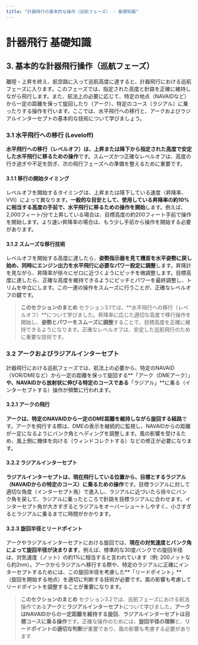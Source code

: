 ```yaml
---
title: "計器飛行の基本的な操作（巡航フェーズ） - 基礎知識"
---
```


# 計器飛行 基礎知識

## 3. 基本的な計器飛行操作（巡航フェーズ）

離陸・上昇を終え、航空路に入って巡航高度に達すると、計器飛行における巡航フェーズに入ります。このフェーズでは、指定された高度と針路を正確に維持しながら飛行します。また、航法上の必要に応じて、特定の地点（NAVAIDなど）から一定の距離を保って旋回したり（アーク）、特定のコース（ラジアル）に乗ったりする操作を行います。ここでは、水平飛行への移行と、アークおよびラジアルインターセプトの基本的な技術について学びましょう。

### 3.1 水平飛行への移行 (Leveloff)

**水平飛行への移行（レベルオフ）は、上昇または降下から指定された高度で安定した水平飛行に移るための操作**です。スムーズかつ正確なレベルオフは、高度の行き過ぎや不足を防ぎ、次の飛行フェーズへの準備を整えるために重要です。

#### 3.1.1 移行の開始タイミング

レベルオフを開始するタイミングは、上昇または降下している速度（昇降率、VVI）によって異なります。**一般的な目安として、使用している昇降率の約10%に相当する高度の手前で、水平飛行に移るための操作を開始**します。例えば、2,000フィート/分で上昇している場合は、目標高度の約200フィート手前で操作を開始します。より速い昇降率の場合は、もう少し手前から操作を開始する必要があります。

#### 3.1.2 スムーズな移行技術

レベルオフを開始する高度に達したら、**姿勢指示器を見て機首を水平姿勢に戻し始め、同時にエンジン出力を水平飛行に必要なパワー設定に調整**します。昇降計を見ながら、昇降率が徐々にゼロに近づくようにピッチを微調整します。目標高度に達したら、正確な高度を維持できるようにピッチとパワーを最終調整し、トリムを中立にします。この一連の操作をスムーズに行うことが、正確なレベルオフの鍵です。

> **このセクションのまとめ**
> セクション3.1では、**水平飛行への移行（レベルオフ）**について学びました。昇降率に応じた適切な高度で移行操作を開始し、**姿勢とパワーをスムーズに調整**することで、目標高度を正確に維持できるようになります。正確なレベルオフは、安定した巡航飛行のために重要な技術です。

### 3.2 アークおよびラジアルインターセプト

計器飛行における巡航フェーズでは、航法上の必要から、特定のNAVAID（VOR/DMEなど）から一定の距離を保って旋回する**「アーク（DMEアーク）」**や、NAVAIDから放射状に伸びる特定のコースである**「ラジアル」**に乗る（インターセプトする）操作が頻繁に行われます。

#### 3.2.1 アークの飛行

**アークは、特定のNAVAIDから一定のDME距離を維持しながら旋回する経路**です。アークを飛行する際は、DMEの表示を継続的に監視し、NAVAIDからの距離が一定になるようにバンク角とヘディングを調整します。風の影響を受けるため、風上側に機体を向ける（ウィンドコレクトする）などの修正が必要になります。

#### 3.2.2 ラジアルインターセプト

**ラジアルインターセプトは、現在飛行している位置から、目標とするラジアル（NAVAIDからの特定のコース）に乗るための操作**です。目標ラジアルに対して適切な角度（インターセプト角）で進入し、ラジアルに近づいたら徐々にバンク角を戻して、ラジアルに乗ったところで針路を目標ラジアルに合わせます。インターセプト角が大きすぎるとラジアルをオーバーシュートしやすく、小さすぎるとラジアルに乗るまでに時間がかかります。

#### 3.2.3 旋回半径とリードポイント

アークやラジアルインターセプトにおける旋回では、**現在の対気速度とバンク角によって旋回半径が決まります**。例えば、標準的な30度バンクでの旋回半径は、対気速度（ノット）の約1%に相当すると言われています（例: 200ノットなら約2nm）。アークからラジアルへ移行する際や、特定のラジアルに正確にインターセプトするためには、この旋回半径を考慮した**「リードポイント」**（旋回を開始する地点）を適切に判断する技術が必要です。風の影響も考慮してリードポイントを調整することが重要になります。

> **このセクションのまとめ**
> セクション3.2では、巡航フェーズにおける航法操作である**アーク**と**ラジアルインターセプト**について学びました。**アークはNAVAIDからの一定距離を維持する旋回**、**ラジアルインターセプトは目標コースに乗る操作**です。正確な操作のためには、**旋回半径の理解**と、**リードポイントの適切な判断**が重要であり、風の影響も考慮する必要があります. 